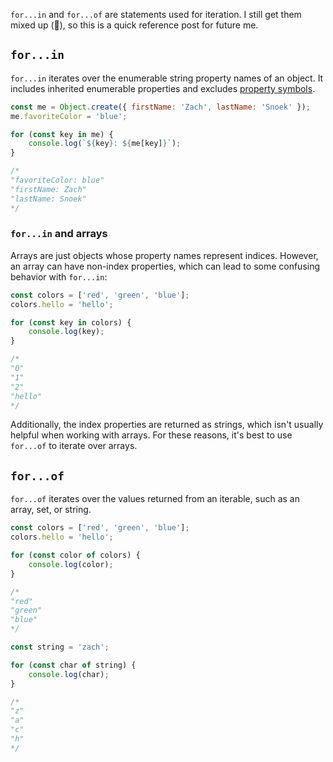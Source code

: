 `for...in` and `for...of` are statements used for iteration. I still get them mixed up (😬), so this is a quick reference post for future me.

## `for...in`

`for...in` iterates over the enumerable string property names of an object. It includes inherited enumerable properties and excludes [property symbols](https://www.zachsnoek.com/blog/understanding-symbols-in-javascript#:~:text=Symbols%20can%20also%20be%20used%20as%20property%20keys%20in%20objects%3B%20we%20call%20these%20property%20symbols.%20Property%20symbols%20are%20accessed%20via%20bracket%20notation%3A).

```js
const me = Object.create({ firstName: 'Zach', lastName: 'Snoek' });
me.favoriteColor = 'blue';

for (const key in me) {
    console.log(`${key}: ${me[key]}`);
}

/*
"favoriteColor: blue"
"firstName: Zach"
"lastName: Snoek"
*/
```

### `for...in` and arrays

Arrays are just objects whose property names represent indices. However, an array can have non-index properties, which can lead to some confusing behavior with `for...in`:

```js
const colors = ['red', 'green', 'blue'];
colors.hello = 'hello';

for (const key in colors) {
    console.log(key);
}

/*
"0"
"1"
"2"
"hello"
*/
```

Additionally, the index properties are returned as strings, which isn't usually helpful when working with arrays. For these reasons, it's best to use `for...of` to iterate over arrays.

## `for...of`

`for...of` iterates over the values returned from an iterable, such as an array, set, or string.

```js
const colors = ['red', 'green', 'blue'];
colors.hello = 'hello';

for (const color of colors) {
    console.log(color);
}

/*
"red"
"green"
"blue"
*/
```

```js
const string = 'zach';

for (const char of string) {
    console.log(char);
}

/*
"z"
"a"
"c"
"h"
*/
```

<OpenToWork />

<ConnectSection />
